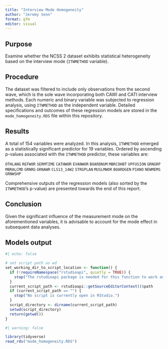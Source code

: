```yaml
---
title: "Interview Mode Homogeneity"
author: "Jeremy Senn"
format: gfm
editor: visual
---
```


## Purpose

Examine whether the NCSS 2 dataset exhibits statistical heterogeneity based on the interview mode (`ITWMETHOD` variable).

## Procedure

The dataset was filtered to include only observations from the second wave, which is the sole wave incorporating both CAWI and CATI interview methods. Each numeric and binary variable was subjected to regression analysis, using `ITWMETHOD` as the independent variable. Detailed specifications and outcomes of these regression models are stored in the `mode_homogeneity.RDS` file within this repository.

## Results

A total of 154 variables were analyzed. In this analysis, `ITWMETHOD` emerged as a statistically significant predictor for 19 variables. Ordered by ascending p-values associated with the `ITWMETHOD` predictor, these variables are:

`OTHLANG` `REFWOR` `SERMTIME` `CATHWOR` `EVANWOR` `BOARDNUM` `MBRCOHBT` `UPFUSION` `GRNGRP` `MBRALCMD` `GRNRG` `GRNAWR` `CLS13_14W2` `STRGPLAN` `MUSLMWOR` `BOARDGEN` `PIANO` `NEWMEMS` `GRNWSHP`

Comprehensive outputs of the regression models (also sorted by the `ITWMETHOD`'s p-value) are presented towards the end of this report.

## Conclusion

Given the significant influence of the measurement mode on the aforementioned variables, it is advisable to account for the mode effect in subsequent data analyses.

## Models output

```r
#| echo: false

# set script path as wd
set_working_dir_to_script_location <- function() {
  if (!requireNamespace("rstudioapi", quietly = TRUE)) {
    stop("The rstudioapi package is needed for this function to work and it is not installed.")
  }
  current_script_path <- rstudioapi::getSourceEditorContext()$path
  if (current_script_path == "") {
    stop("No script is currently open in RStudio.")
  }
  script_directory <- dirname(current_script_path)
  setwd(script_directory)
  return(getwd())
}

```

```r
#| warning: false

library(tidyverse)
read_rds("mode_homogeneity.RDS")
```
